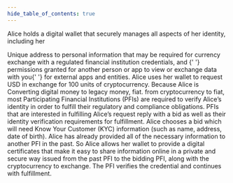 ```yaml
---
hide_table_of_contents: true
---
```



Alice holds a digital wallet that securely manages all aspects of her identity, including her

<TooltipWrapper trigger="identifiers">
  Unique address to personal information that may be required for currency
  exchange with a regulated financial institution
</TooltipWrapper> credentials, and <TooltipWrapper trigger="autorizations">
  {' '}
  permissions granted for another person or app to view or exchange data with you{' '}
</TooltipWrapper> for external apps and entities. Alice uses her wallet to request
USD in exchange for 100 units of cryptocurrency. Because Alice is
<TooltipWrapper trigger="off-ramping">
  Converting digital money to legacy money, fiat.
</TooltipWrapper>
from cryptocurrency to fiat, most Participating Financial Institutions (PFIs) are
required to verify Alice’s identity in order to fulfill their regulatory and compliance
obligations. PFIs that are interested in fulfilling Alice’s request reply with a
bid as well as their identity verification requirements for fulfillment. Alice chooses
a bid which will need Know Your Customer (KYC) information (such as name, address,
date of birth). Alice has already provided all of the necessary information to another
PFI in the past. So Alice allows her wallet to provide a <TooltipWrapper trigger="verifiable credential">
  digital certificates that make it easy to share information online in a
  private and secure way
</TooltipWrapper> issued from the past PFI to the bidding PFI, along with the cryptocurrency
to exchange. The PFI verifies the credential and continues with fulfillment.
